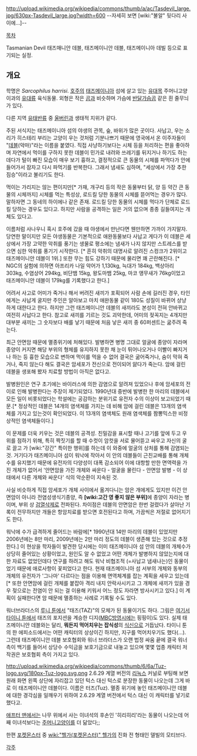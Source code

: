 http://upload.wikimedia.org/wikipedia/commons/thumb/a/ac/Tasdevil_large.jpg/630px-Tasdevil_large.jpg?width=600
--자세히 보면 [wiki:"불알" 뒷다리 사이에...]--

[[목차]]

Tasmanian Devil
태즈매니안 데블, 태즈메이니안 데블, 태즈메이니아 데빌 등으로 표기되는 실정.

== 개요 ==
학명은 ''Sarcophilus harrisi''. [[호주]]의 [[태즈메이니아]] 섬에 살고 있는 [[유대목]] 주머니고양이과의 [[유대류]] 육식동물. 외형은 작은 [[곰]]과 비슷하며 가슴에 [[반달가슴곰]] 같은 흰 줄무늬가 있다. 

다른 지역 [[유태반류]] 중 [[울버린]]과 생태적 지위가 같다.

주된 서식지는 태즈메이니아 섬의 야생의 관목, 숲, 바위가 많은 곳이다. 사납고, 우는 소리가 히스테리 부리는 고양이 우는 것처럼 기분나쁘기 때문에 영국에서 온 이주자들이 "[[데블]](악마)"라는 이름을 붙였다. 직접 사냥하기보다는 시체 등을 처리하는 편을 좋아하며 자연에서 먹이를 구하지 못한 데블이 민가로 내려와 쓰레기를 뒤지거나 하기도 하는데다가 털이 빠진 모습이 매우 보기 흉하고, 결정적으로 큰 동물의 시체를 파먹다가 안에 들어가서 잠자고 다시 파먹기를 반복한다. 그래서 냄새도 심하며, "세상에서 가장 추한 짐승"이라고 불리기도 한다. 

먹이는 가리지는 않는 편이지만[* 가재, 개구리 등의 작은 동물부터 닭, 양 등 약간 큰 동물의 시체까지] 시체를 먹는 특성상, 로드킬 당한 동물의 시체를 뜯어먹는 경우가 많다. 말하자면 그 동네의 하이에나 같은 존재. 로드킬 당한 동물의 시체를 먹다가 단체로 로드킬 당하는 경우도 있다고. 하지만 사람을 공격하는 일은 거의 없으며 종종 길들여지는 개체도 있다고. 

이름처럼 사나우니 혹시 호주에 갔을 때 야생에서 만난다면 웬만하면 가까이 가지말자. 당연한 말이지만 모든 야생동물은 기본적으로 애완동물보다 사납고 게다가 이 데블은 세상에서 가장 고약한 악취를 풍기는 생물로 평소에는 냄새가 나지 않지만 스트레스를 받으면 심한 악취를 풍기기 시작한다. [* 흔히 악취의 대명사로 알려진 스컹크가 2위이고 태즈메이니안 데블이 1위.] 또한 무는 힘도 강하기 때문에 물리면 꽤 곤란해진다. [* NGC의 실험에 의하면 아프리카 나일 악어가 1,130kg, 늑대가 184kg, 백상아리 303kg, 수염상어 294kg, 비단뱀 15kg, 왕도마뱀 25kg, 마코 앵무새가 76kg이었고 태즈메이니안 데블이 179kg를 기록했다고 한다.]

어려서 사고로 어미가 죽거나 해서 버려진 새끼가 포획되어 사람 손에 길러진 경우, 타인에게는 사납게 굴지만 주인은 알아보고 마치 애완동물 같이 180도 성질이 바뀌어 상냥하게 대한다고 한다. 하지만 그런 태즈메이니안 데블의 새끼라도 본성이 전혀 안바뀌고 여전히 사납다고 한다. 참고로 새끼를 기르는 것도 괴악한데, 어미의 젖꼭지는 4개지만 대부분 새끼는 그 숫자보다 배를 낳기 때문에 처음 낳은 새끼 중 60퍼센트는 굶주려 죽는다.

최근 안면암 때문에 멸종위기에 처해있다. 발병하면 병명 그대로 얼굴에 종양이 자라며 종양이 커지면 해당 부위의 형체를 유지하지 못한 채 눈이 튀어나오거나 이빨이 빠지거나 하는 등 흉한 모습으로 변하며 먹이를 먹을 수 없어 결국은 굶어죽거나, 숨이 막혀 죽거나, 죽지 않는다 해도 결국은 암세포가 전신으로 전이되어 앓다가 죽는다. 암에 걸린 데블을 생포해 봤자 치료할 방법이 아직은 없다고.

발병원인은 연구 초기에는 바이러스에 의한 감염으로 알려져 있었으나 후에 암세포의 전이로 인해 발병한다는 주장이 제기되었다. 1990년대 중반에 발병한 한 마리의 데블에서 모든 일이 비롯되었다는 학설에는 공감하는 분위기로 유전자 수의 이상이 보고되었기 때문.[* 정상적인 데블은 14개의 염색체를 가지는 데 비해 암에 걸린 데블은 13개의 염색체를 가지고 있는것이 확인되었다. 이 13개의 염색체도 원래 염색체를 짬뽕믹스한 비정상적인 염색체들이다.]

이 문제를 더욱 키우는 것은 데블의 공격성. 친밀감을 표시할 때나 고기를 앞에 두고 우위를 점하기 위해, 특히 짝짓기를 할 때 수컷이 암컷을 서로 물어뜯고 싸우고 자신의 굴로 끌고 가 [wiki:"강간" 특이한 행위]를 하는데 이 와중에 얼굴의 상처를 통해 감염되는 것. 거기다가 태즈메이니아 섬이 워낙에 작아서 이 안의 데블들이 근친교배를 통해 개체수를 유지했기 때문에 유전자의 다양성이 대폭 감소되어 이에 대항할 만한 면역력을 가진 개체가 없어서 '안면암을 가진 개체와 싸운다 - 얼굴을 물린다 - 안면암 발병 - 이 상태에서 다른 개체와 싸운다' 식의 악순환이 지속된 것. 

사실 비슷하게 직접 암세포가 개체 사이에서 옮겨다니는 암은 개에게도 있지만 이건 안면암이 아니라 전염성생식기종양, 즉 '''[wiki:고간 영 좋지 않은 부위]'''에 종양이 자라는 병이며, 부위 상 [[검열삭제]]로 전파된다. 차이점은 데블의 안면암은 한번 걸렸다가 살아난 기록이 전무하지만 개들은 항암치료를 받으면 호전된다고 하며, 가끔씩은 저절로 없어지기도 한다.

워낙에 수가 급격하게 줄어드는 바람에[* 1990년대 14만 마리의 데블이 있었지만 2006년에는 8만 마리, 2009년에는 2만 마리 정도의 데블이 생존해 있는 것으로 추정한다.] 이 현상을 학자들이 발견한 당시에는 이미 태즈메이니아 섬 안의 데블의 개체수가 상당히 줄어있는 상황이었고, 원인도 알 수 없었고 어떤 개체가 발병하지 않았는지에 대한 자료도 없었던데다 연구를 하려고 해도 워낙 비협조적 (=사납고 냄새나는)인 동물이었기 때문에 애로사항이 꽃피었다고 한다. 현재 태즈메이니아 섬 서부의 개체와 동부의 개체의 유전자가 '그나마' 다르다는 점을 이용해 면역체계를 잡는 계획을 세우고 있는데[* 또한 안면암에 걸린 개체를 붙잡아 격리 내지 안락사시키고 그 개체에 새끼가 있을 경우 젖으로는 전염이 안 되는 걸 이용해 키워서 어느 정도 자라면 방사시키고 있다.] 이 계획이 실패한다면 암 때문에 멸종하는 사례로 기록될 수도 있다.

워너브라더스의 [[루니 툰]]에서 "태즈(TAZ)"의 모체가 된 동물이기도 하다. 그림은 [http://upload.wikimedia.org/wikipedia/en/thumb/c/c4/Taz-Looney_Tunes.svg/200px-Taz-Looney_Tunes.svg.png 여기서]
[[타이니 툰]]에서 태즈의 포지션을 계승한 디지([[MBC]]방영시에는 핑핑이)도 있다. 실제 태즈메이니안 데블와는 달리, '''뭐든지 먹어치우는 잡식성'''의 [[식신]]으로 거듭났다. 타이니 툰의 한 에피소드에서는 어떤 캐릭터의 상상이긴 하지만, 지구를 먹어치우기도 했다(...). 그런데 태즈메이니안 데블 보호협회와 워너 브라더스가 오랜 법정 싸움 끝에 결국 워너 측이 백기를 들어서 상당수 수익금을 보호기금으로 내놓고 있으며 몇몇 업종 캐릭터 저작권은 보호협회 측이 가지고 있다.

http://upload.wikimedia.org/wikipedia/commons/thumb/6/6a/Tuz-logo.svg/180px-Tuz-logo.svg.png
2.6.29 계열 버전의 [[리눅스]] 커널로 부팅해 보면 원래 화면 왼쪽 상단에 자리잡고 있던 턱스 대신 턱스로 분장한 동물이 나오는데 그게 바로 이 태즈메이니안 데블이다. 이름은 터즈(Tuz). 멸종 위기에 놓인 태즈메이니안 데블에 대한 경각심을 일깨우기 위하여 2.6.29 계열 버전에서 턱스 대신 이 캐릭터를 넣기로 했다고.

[[애프터 맨]]에서는 나무 위에서 사는 이녀석의 후손인 '히리히리'라는 동물이 나오는데 어째 이녀석보다는 [[주머니고양이]]를 더 닮았다;;

한편 [[포켓몬스터]] 중 [[wiki:"헬가(포켓몬스터)" 헬가]]의 진화 전 형태인 델빌의 모티브다.

[[각주]]
